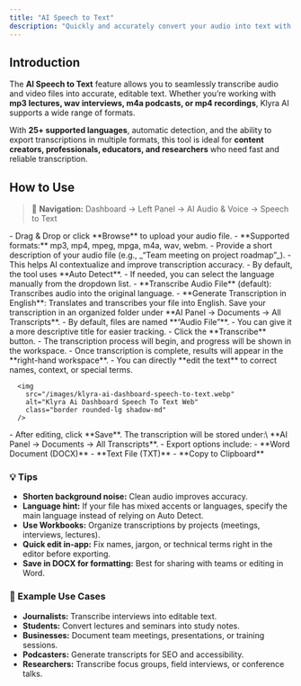 ```yaml
---
title: "AI Speech to Text"
description: "Quickly and accurately convert your audio into text with our AI Speech to Text feature. Supports multiple file formats and 25+ languages for reliable transcription in just minutes."
---
```


## Introduction

The **AI Speech to Text** feature allows you to seamlessly transcribe audio and video files into accurate, editable text. Whether you’re working with **mp3 lectures, wav interviews, m4a podcasts, or mp4 recordings**, Klyra AI supports a wide range of formats.

With **25\+ supported languages**, automatic detection, and the ability to export transcriptions in multiple formats, this tool is ideal for **content creators, professionals, educators, and researchers** who need fast and reliable transcription.

## How to Use

> 🔎 **Navigation:** Dashboard → Left Panel → AI Audio & Voice → Speech to Text

<Steps>
  <Step title="Upload your audio file">
    - Drag & Drop or click **Browse** to upload your audio file.
    - **Supported formats:** mp3, mp4, mpeg, mpga, m4a, wav, webm.
  </Step>
  <Step title="Add Audio Description (Optional)">
    - Provide a short description of your audio file (e.g., _“Team meeting on project roadmap”_).
    - This helps AI contextualize and improve transcription accuracy.
  </Step>
  <Step title="Set Audio Language (Optional)">
    - By default, the tool uses **Auto Detect**.
    - If needed, you can select the language manually from the dropdown list.
  </Step>
  <Step title="(Optional)">
    - **Transcribe Audio File** (default): Transcribes audio into the original language.
    - **Generate Transcription in English**: Translates and transcribes your file into English.
  </Step>
  <Step title="Assign to a Workbook">
    Save your transcription in an organized folder under **AI Panel → Documents → All Transcripts**.
  </Step>
  <Step title="Name Your File">
    - By default, files are named **“Audio File”**.
    - You can give it a more descriptive title for easier tracking.
  </Step>
  <Step title="Start Transcription">
    - Click the **Transcribe** button.
    - The transcription process will begin, and progress will be shown in the workspace.
  </Step>
  <Step title="View & Edit Results">
    - Once transcription is complete, results will appear in the **right-hand workspace**.
    - You can directly **edit the text** to correct names, context, or special terms.

      <img
        src="/images/klyra-ai-dashboard-speech-to-text.webp"
        alt="Klyra Ai Dashboard Speech To Text Web"
        class="border rounded-lg shadow-md"
      />
  </Step>
  <Step title="Save & Export">
    - After editing, click **Save**. The transcription will be stored under:\
      **AI Panel → Documents → All Transcripts**.
    - Export options include:
      - **Word Document (DOCX)**
      - **Text File (TXT)**
      - **Copy to Clipboard**
  </Step>
</Steps>

### 💡 Tips

- **Shorten background noise:** Clean audio improves accuracy.
- **Language hint:** If your file has mixed accents or languages, specify the main language instead of relying on Auto Detect.
- **Use Workbooks:** Organize transcriptions by projects (meetings, interviews, lectures).
- **Quick edit in-app:** Fix names, jargon, or technical terms right in the editor before exporting.
- **Save in DOCX for formatting:** Best for sharing with teams or editing in Word.

### 📌 Example Use Cases

- **Journalists:** Transcribe interviews into editable text.
- **Students:** Convert lectures and seminars into study notes.
- **Businesses:** Document team meetings, presentations, or training sessions.
- **Podcasters:** Generate transcripts for SEO and accessibility.
- **Researchers:** Transcribe focus groups, field interviews, or conference talks.